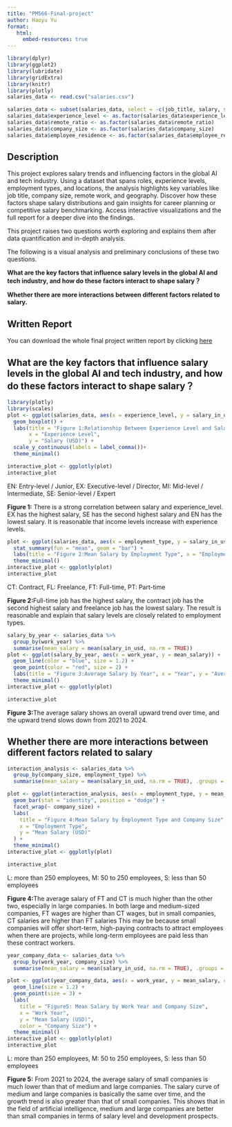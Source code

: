 ```yaml
---
title: "PM566-Final-project"
author: Haoyu Yu
format:
   html:
     embed-resources: true
---
```


```r
library(dplyr)
library(ggplot2)
library(lubridate)
library(gridExtra)
library(knitr)
library(plotly)
salaries_data <- read.csv("salaries.csv")
```

```r
salaries_data <- subset(salaries_data, select = -c(job_title, salary, salary_currency))
salaries_data$experience_level <- as.factor(salaries_data$experience_level)
salaries_data$remote_ratio <- as.factor(salaries_data$remote_ratio)
salaries_data$company_size <- as.factor(salaries_data$company_size)
salaries_data$employee_residence <- as.factor(salaries_data$employee_residence)
```

## Description

This project explores salary trends and influencing factors in the global AI and tech industry. Using a dataset that spans roles, experience levels, employment types, and locations, the analysis highlights key variables like job title, company size, remote work, and geography. Discover how these factors shape salary distributions and gain insights for career planning or competitive salary benchmarking. Access interactive visualizations and the full report for a deeper dive into the findings.

This project raises two questions worth exploring and explains them after data quantification and in-depth analysis.

The following is a visual analysis and preliminary conclusions of these two questions.

<b> What are the key factors that influence salary levels in the global AI and tech industry, and how do these factors interact to shape salary？</b>

<b> Whether there are more interactions between different factors related to salary.</b>

## Written Report
You can download the whole final project written report by clicking [here](https://github.com/yhyhyyy/PM566-Final-project/raw/main/docs/Final_Report.pdf)

## What are the key factors that influence salary levels in the global AI and tech industry, and how do these factors interact to shape salary？

```r
library(plotly)
library(scales)
plot <- ggplot(salaries_data, aes(x = experience_level, y = salary_in_usd, fill = experience_level)) +
  geom_boxplot() +
  labs(title = "Figure 1:Relationship Between Experience Level and Salary", 
       x = "Experience Level", 
       y = "Salary (USD)") +
  scale_y_continuous(labels = label_comma())+
  theme_minimal()

interactive_plot <- ggplotly(plot)
interactive_plot
```

EN: Entry-level / Junior, EX: Executive-level / Director, MI: Mid-level / Intermediate, SE: Senior-level / Expert

<b>Figure 1:</b> There is a strong correlation between salary and experience_level. EX has the highest salary, SE has the second highest salary and EN has the lowest salary. It is reasonable that income levels increase with experience levels.

```r
plot <- ggplot(salaries_data, aes(x = employment_type, y = salary_in_usd, fill = employment_type)) +
  stat_summary(fun = "mean", geom = "bar") +
  labs(title = "Figure 2:Mean Salary by Employment Type", x = "Employment Type", y = "Mean Salary (USD)") +
  theme_minimal()
interactive_plot <- ggplotly(plot)
interactive_plot
```
CT: Contract, FL: Freelance, FT: Full-time, PT: Part-time

<b>Figure 2:</b>Full-time job has the highest salary, the contract job has the second highest salary and freelance job has the lowest salary. The result is reasonable and explain that salary levels are closely related to employment types.

```r
salary_by_year <- salaries_data %>%
  group_by(work_year) %>% 
  summarise(mean_salary = mean(salary_in_usd, na.rm = TRUE))  
plot <- ggplot(salary_by_year, aes(x = work_year, y = mean_salary)) +
  geom_line(color = "blue", size = 1.2) +  
  geom_point(color = "red", size = 2) + 
  labs(title = "Figure 3:Average Salary by Year", x = "Year", y = "Average Salary (USD)") +
  theme_minimal()
interactive_plot <- ggplotly(plot)

interactive_plot
```
<b>Figure 3:</b>The average salary shows an overall upward trend over time, and the upward trend slows down from 2021 to 2024.

## Whether there are more interactions between different factors related to salary

```r
interaction_analysis <- salaries_data %>%
  group_by(company_size, employment_type) %>%
  summarise(mean_salary = mean(salary_in_usd, na.rm = TRUE), .groups = "drop")

plot <- ggplot(interaction_analysis, aes(x = employment_type, y = mean_salary, fill = employment_type)) +
  geom_bar(stat = "identity", position = "dodge") +
  facet_wrap(~ company_size) +
  labs(
    title = "Figure 4:Mean Salary by Employment Type and Company Size",
    x = "Employment Type",
    y = "Mean Salary (USD)"
  ) +
  theme_minimal()
interactive_plot <- ggplotly(plot)

interactive_plot
```
L: more than 250 employees, M: 50 to 250 employees, S: less than 50 employees

<b>Figure 4:</b>The average salary of FT and CT is much higher than the other two, especially in large companies. In both large and medium-sized companies, FT wages are higher than CT wages, but in small companies, CT salaries are higher than FT salaries This may be because small companies will offer short-term, high-paying contracts to attract employees when there are projects, while long-term employees are paid less than these contract workers.

```r
year_company_data <- salaries_data %>%
  group_by(work_year, company_size) %>%
  summarise(mean_salary = mean(salary_in_usd, na.rm = TRUE), .groups = "drop")

plot <- ggplot(year_company_data, aes(x = work_year, y = mean_salary, color = company_size, group = company_size)) +
  geom_line(size = 1.2) +  
  geom_point(size = 3) + 
  labs(
    title = "Figure5: Mean Salary by Work Year and Company Size",
    x = "Work Year",
    y = "Mean Salary (USD)",
    color = "Company Size") +
  theme_minimal()
interactive_plot <- ggplotly(plot)
interactive_plot
```
L: more than 250 employees, M: 50 to 250 employees, S: less than 50 employees

<b>Figure 5:</b> From 2021 to 2024, the average salary of small companies is much lower than that of medium and large companies. The salary curve of medium and large companies is basically the same over time, and the growth trend is also greater than that of small companies. This shows that in the field of artificial intelligence, medium and large companies are better than small companies in terms of salary level and development prospects.

